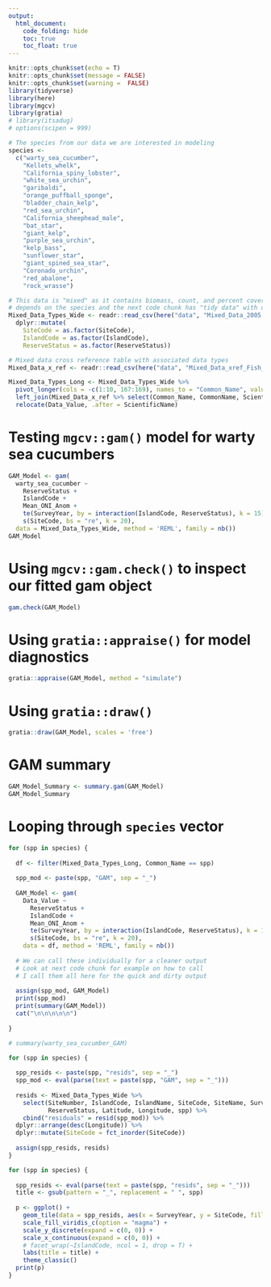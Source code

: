 ```yaml
---
output: 
  html_document:
    code_folding: hide
    toc: true
    toc_float: true
---
```

```r
knitr::opts_chunk$set(echo = T)
knitr::opts_chunk$set(message = FALSE)
knitr::opts_chunk$set(warning =  FALSE)
library(tidyverse)
library(here)
library(mgcv)
library(gratia)
# library(itsadug)
# options(scipen = 999)

# The species from our data we are interested in modeling
species <- 
  c("warty_sea_cucumber", 
    "Kellets_whelk",
    "California_spiny_lobster",
    "white_sea_urchin",
    "garibaldi",
    "orange_puffball_sponge",
    "bladder_chain_kelp",
    "red_sea_urchin",
    "California_sheephead_male",
    "bat_star",
    "giant_kelp",
    "purple_sea_urchin",
    "kelp_bass",
    "sunflower_star",
    "giant_spined_sea_star",
    "Coronado_urchin",
    "red_abalone",
    "rock_wrasse")
```

``` r
# This data is "mixed" as it contains biomass, count, and percent cover values 
# depends on the species and the next code chunk has "tidy data" with data type
Mixed_Data_Types_Wide <- readr::read_csv(here("data", "Mixed_Data_2005.csv")) %>% 
  dplyr::mutate(
    SiteCode = as.factor(SiteCode),
    IslandCode = as.factor(IslandCode),
    ReserveStatus = as.factor(ReserveStatus)) 

```

```r
# Mixed data cross reference table with associated data types
Mixed_Data_x_ref <- readr::read_csv(here("data", "Mixed_Data_xref_Fish_Biomass.csv"))

Mixed_Data_Types_Long <- Mixed_Data_Types_Wide %>% 
  pivot_longer(cols = -c(1:10, 167:169), names_to = "Common_Name", values_to = "Data_Value") %>% 
  left_join(Mixed_Data_x_ref %>% select(Common_Name, CommonName, ScientificName, Data_Type)) %>% 
  relocate(Data_Value, .after = ScientificName)
```

# Testing `mgcv::gam()` model for warty sea cucumbers

```r
GAM_Model <- gam(
  warty_sea_cucumber ~ 
    ReserveStatus +
    IslandCode + 
    Mean_ONI_Anom +
    te(SurveyYear, by = interaction(IslandCode, ReserveStatus), k = 15) + 
    s(SiteCode, bs = "re", k = 20),
  data = Mixed_Data_Types_Wide, method = 'REML', family = nb())
GAM_Model
```

# Using `mgcv::gam.check()` to inspect our fitted gam object

```r
gam.check(GAM_Model)
```

# Using `gratia::appraise()` for model diagnostics 

```r
gratia::appraise(GAM_Model, method = "simulate")
```

# Using `gratia::draw()`  

```r
gratia::draw(GAM_Model, scales = 'free')
```

# GAM summary

```r
GAM_Model_Summary <- summary.gam(GAM_Model)
GAM_Model_Summary 
```

# Looping through `species` vector

```r

for (spp in species) {
  
  df <- filter(Mixed_Data_Types_Long, Common_Name == spp)
  
  spp_mod <- paste(spp, "GAM", sep = "_")
  
  GAM_Model <- gam(
    Data_Value ~ 
      ReserveStatus +
      IslandCode +
      Mean_ONI_Anom +
      te(SurveyYear, by = interaction(IslandCode, ReserveStatus), k = 15) +
      s(SiteCode, bs = "re", k = 20),
    data = df, method = 'REML', family = nb()) 
  
  # We can call these individually for a cleaner output
  # Look at next code chunk for example on how to call 
  # I call them all here for the quick and dirty output
  
  assign(spp_mod, GAM_Model)
  print(spp_mod)
  print(summary(GAM_Model))
  cat("\n\n\n\n\n") 
  
}

```


```r
# summary(warty_sea_cucumber_GAM)
```




```r

for (spp in species) {
  
  spp_resids <- paste(spp, "resids", sep = "_")
  spp_mod <- eval(parse(text = paste(spp, "GAM", sep = "_")))
  
  resids <- Mixed_Data_Types_Wide %>% 
    select(SiteNumber, IslandCode, IslandName, SiteCode, SiteName, SurveyYear,
           ReserveStatus, Latitude, Longitude, spp) %>% 
    cbind("residuals" = resid(spp_mod)) %>% 
  dplyr::arrange(desc(Longitude)) %>% 
  dplyr::mutate(SiteCode = fct_inorder(SiteCode))
  
  assign(spp_resids, resids)
}
```

```r
for (spp in species) {
  
  spp_resids <- eval(parse(text = paste(spp, "resids", sep = "_")))
  title <- gsub(pattern = "_", replacement = " ", spp) 
    
  p <- ggplot() +
    geom_tile(data = spp_resids, aes(x = SurveyYear, y = SiteCode, fill = residuals)) +
    scale_fill_viridis_c(option = "magma") +
    scale_y_discrete(expand = c(0, 0)) +
    scale_x_continuous(expand = c(0, 0)) +
    # facet_wrap(~IslandCode, ncol = 1, drop = T) +
    labs(title = title) +
    theme_classic()
  print(p)
}
```

